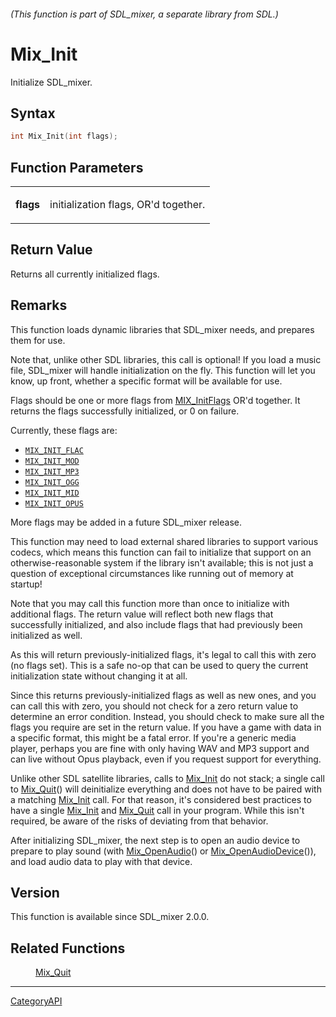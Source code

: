 ====== (This function is part of SDL_mixer, a separate library from SDL.) ======
= Mix_Init =

Initialize SDL_mixer.

== Syntax ==

<syntaxhighlight lang='c'>
int Mix_Init(int flags);
</syntaxhighlight>

== Function Parameters ==

{|
|'''flags'''
|initialization flags, OR'd together.
|}

== Return Value ==

Returns all currently initialized flags.

== Remarks ==

This function loads dynamic libraries that SDL_mixer needs, and prepares
them for use.

Note that, unlike other SDL libraries, this call is optional! If you load a
music file, SDL_mixer will handle initialization on the fly. This function
will let you know, up front, whether a specific format will be available
for use.

Flags should be one or more flags from [[MIX_InitFlags]] OR'd together. It
returns the flags successfully initialized, or 0 on failure.

Currently, these flags are:

* <code>[[MIX_INIT_FLAC]]</code>
* <code>[[MIX_INIT_MOD]]</code>
* <code>[[MIX_INIT_MP3]]</code>
* <code>[[MIX_INIT_OGG]]</code>
* <code>[[MIX_INIT_MID]]</code>
* <code>[[MIX_INIT_OPUS]]</code>

More flags may be added in a future SDL_mixer release.

This function may need to load external shared libraries to support various
codecs, which means this function can fail to initialize that support on an
otherwise-reasonable system if the library isn't available; this is not
just a question of exceptional circumstances like running out of memory at
startup!

Note that you may call this function more than once to initialize with
additional flags. The return value will reflect both new flags that
successfully initialized, and also include flags that had previously been
initialized as well.

As this will return previously-initialized flags, it's legal to call this
with zero (no flags set). This is a safe no-op that can be used to query
the current initialization state without changing it at all.

Since this returns previously-initialized flags as well as new ones, and
you can call this with zero, you should not check for a zero return value
to determine an error condition. Instead, you should check to make sure all
the flags you require are set in the return value. If you have a game with
data in a specific format, this might be a fatal error. If you're a generic
media player, perhaps you are fine with only having WAV and MP3 support and
can live without Opus playback, even if you request support for everything.

Unlike other SDL satellite libraries, calls to [[Mix_Init]] do not stack; a
single call to [[Mix_Quit]]() will deinitialize everything and does not
have to be paired with a matching [[Mix_Init]] call. For that reason, it's
considered best practices to have a single [[Mix_Init]] and [[Mix_Quit]]
call in your program. While this isn't required, be aware of the risks of
deviating from that behavior.

After initializing SDL_mixer, the next step is to open an audio device to
prepare to play sound (with [[Mix_OpenAudio]]() or
[[Mix_OpenAudioDevice]]()), and load audio data to play with that device.

== Version ==

This function is available since SDL_mixer 2.0.0.

== Related Functions ==

:[[Mix_Quit]]

----
[[CategoryAPI]]


